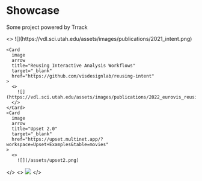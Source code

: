 
<h1 className="text-center mt-10 mb-4 text-[2.5rem] font-bold tracking-tight">
  Showcase
</h1>

<p className="text-center mb-16 text-lg text-gray-500 dark:text-gray-400">
  Some project powered by Trrack
</p>

<div className={styles.showcase}>
  <Cards num={3}>
    <Card
      image
      arrow
      title="Intent System"
      target="_blank"
      href="https://github.com/visdesignlab/intent-system"
    >
      <>
        ![](https://vdl.sci.utah.edu/assets/images/publications/2021_intent.png)
      </>
    </Card>

    <Card
      image
      arrow
      title="Reusing Interactive Analysis Workflows"
      target="_blank"
      href="https://github.com/visdesignlab/reusing-intent"
    >
      <>
        ![](https://vdl.sci.utah.edu/assets/images/publications/2022_eurovis_reusing_intent.png)
      </>
    </Card>
    <Card
      image
      arrow
      title="Upset 2.0"
      target="_blank"
      href="https://upset.multinet.app/?workspace=Upset+Examples&table=movies"
    >
      <>
        ![](/assets/upset2.png)

</>
</Card>
<Card
      image
      arrow
      title="Sanguine"
      target="_blank"
      href="https://github.com/visdesignlab/Sanguine"
    >
<>
![](https://vdl.sci.utah.edu/assets/images/publications/2021_ivi_sanguine.png)
</>
</Card>
<Card
      image
      arrow
      title="Workforce Project"
      target="_blank"
      href="https://github.com/visdesignlab/workforce-frontend"
    ></Card>

  </Cards>
</div>
